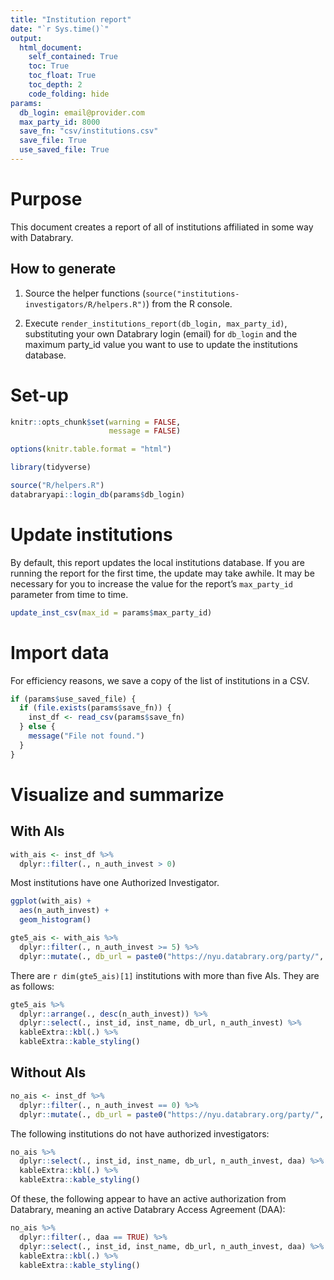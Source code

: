 ```yaml
---
title: "Institution report"
date: "`r Sys.time()`"
output: 
  html_document:
    self_contained: True
    toc: True
    toc_float: True
    toc_depth: 2
    code_folding: hide
params:
  db_login: email@provider.com
  max_party_id: 8000
  save_fn: "csv/institutions.csv"
  save_file: True
  use_saved_file: True
---
```


# Purpose

This document creates a report of all of institutions affiliated in some way with Databrary.

## How to generate

1. Source the helper functions (`source("institutions-investigators/R/helpers.R")`) from the R console.

2. Execute `render_institutions_report(db_login, max_party_id)`, substituting your own Databrary login (email) for `db_login` and the maximum party_id value you want to use to update the institutions database.

# Set-up

```r
knitr::opts_chunk$set(warning = FALSE,
                      message = FALSE)

options(knitr.table.format = "html") 

library(tidyverse)

source("R/helpers.R")
databraryapi::login_db(params$db_login)
```

# Update institutions

By default, this report updates the local institutions database.
If you are running the report for the first time, the update may take awhile.
It may be necessary for you to increase the value for the report's `max_party_id` parameter from time to time.

```r
update_inst_csv(max_id = params$max_party_id)
```

# Import data

For efficiency reasons, we save a copy of the list of institutions in a CSV.

```r
if (params$use_saved_file) {
  if (file.exists(params$save_fn)) {
    inst_df <- read_csv(params$save_fn)
  } else {
    message("File not found.")
  }
}
```

# Visualize and summarize {.tabset .tabset-fade .tabset-pills}

## With AIs

```r
with_ais <- inst_df %>%
  dplyr::filter(., n_auth_invest > 0)
```

Most institutions have one Authorized Investigator.

```r
ggplot(with_ais) +
  aes(n_auth_invest) +
  geom_histogram()
```

```r
gte5_ais <- with_ais %>%
  dplyr::filter(., n_auth_invest >= 5) %>%
  dplyr::mutate(., db_url = paste0("https://nyu.databrary.org/party/", inst_id))
```

There are `r dim(gte5_ais)[1]` institutions with more than five AIs.
They are as follows:

```r
gte5_ais %>%
  dplyr::arrange(., desc(n_auth_invest)) %>%
  dplyr::select(., inst_id, inst_name, db_url, n_auth_invest) %>%
  kableExtra::kbl(.) %>%
  kableExtra::kable_styling()
```


## Without AIs

```r
no_ais <- inst_df %>%
  dplyr::filter(., n_auth_invest == 0) %>%
  dplyr::mutate(., db_url = paste0("https://nyu.databrary.org/party/", inst_id))
```

The following institutions do not have authorized investigators:

```r
no_ais %>%
  dplyr::select(., inst_id, inst_name, db_url, n_auth_invest, daa) %>%
  kableExtra::kbl(.) %>%
  kableExtra::kable_styling()
```

Of these, the following appear to have an active authorization from Databrary, meaning an active Databrary Access Agreement (DAA):

```r
no_ais %>%
  dplyr::filter(., daa == TRUE) %>%
  dplyr::select(., inst_id, inst_name, db_url, n_auth_invest, daa) %>%
  kableExtra::kbl(.) %>%
  kableExtra::kable_styling()
```
